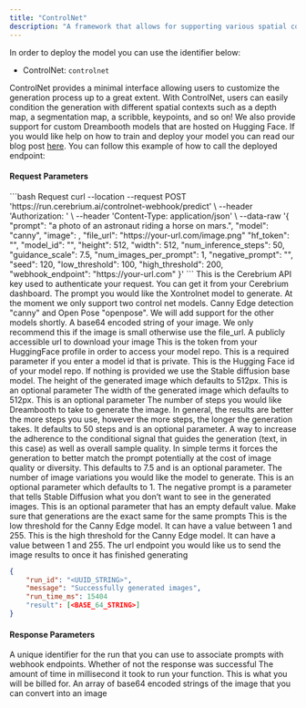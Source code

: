 ```yaml
---
title: "ControlNet"
description: "A framework that allows for supporting various spatial contexts that can serve as additional conditionings to Diffusion models such as Stable Diffusion."
---
```


In order to deploy the model you can use the identifier below:

- ControlNet: `controlnet`

ControlNet provides a minimal interface allowing users to customize the generation process up to a great extent. With ControlNet, users can easily condition the generation with different spatial contexts such as a depth map, a segmentation map, a scribble, keypoints, and so on!
We also provide support for custom Dreambooth models that are hosted on Hugging Face. If you would like help on how to train and deploy your model you can read our blog post [here](https://blog.cerebrium.ai/creating-avatarai-me-using-supabase-and-cerebrium-1bf69440c4a7).
You can follow this example of how to call the deployed endpoint:

#### Request Parameters

<RequestExample>
```bash Request
  curl --location --request POST 'https://run.cerebrium.ai/controlnet-webhook/predict' \
      --header 'Authorization: <API_KEY>' \
      --header 'Content-Type: application/json' \
      --data-raw '{
        "prompt": "a photo of an astronaut riding a horse on mars.",
        "model": "canny",
        "image": <BASE_64_STRING>,
        "file_url": "https://your-url.com/image.png"
        "hf_token": "<your_token>",
        "model_id": "<your_id>",
        "height": 512,
        "width": 512,
        "num_inference_steps": 50,
        "guidance_scale": 7.5,
        "num_images_per_prompt": 1,
        "negative_prompt": "",
        "seed": 120,
        "low_threshold": 100,
        "high_threshold": 200,
        "webhook_endpoint": "https://your-url.com"
      }'
```
</RequestExample>

<ParamField header="Authorization" type="string" required>
  This is the Cerebrium API key used to authenticate your request. You can get it from your Cerebrium dashboard.
</ParamField>
<ParamField body="prompt" type="string" required>
   The prompt you would like the Xontrolnet model to generate.
</ParamField>
<ParamField body="model" type="string" required>
   At the moment we only support two control net models. Canny Edge detection "canny" and Open Pose "openpose". We will add support for the other models shortly.
</ParamField>
<ParamField body="image" type="string" optional>
   A base64 encoded string of your image. We only recommend this if the image is small otherwise use the file_url.
</ParamField>
<ParamField body="file_url" type="string" optional>
   A publicly accessible url to download your image
</ParamField>
<ParamField body="hf_token" type="string" optional>
   This is the token from your HuggingFace profile in order to access your model repo. This is a required parameter if you enter a model id that is private.
</ParamField>
<ParamField body="model_id" type="string" optional>
   This is the Hugging Face id of your model repo. If nothing is provided we use the Stable diffusion base model.
</ParamField>
<ParamField body="height" type="integer" optional>
   The height of the generated image which defaults to 512px. This is an optional parameter
</ParamField>
<ParamField body="width" type="integer" optional>
  The width of the generated image which defaults to 512px. This is an optional parameter
</ParamField>
<ParamField body="num_inference_steps" type="integer" optional>
   The number of steps you would like Dreambooth to take to generate the image. In general, the results are better the more steps you use, however the more steps, the longer the generation takes. It defaults to 50 steps and is an optional parameter.
</ParamField>
<ParamField body="guidance_scale" type="float" optional>
   A way to increase the adherence to the conditional signal that guides the generation (text, in this case) as well as overall sample quality. In simple terms it forces the generation to better match the prompt potentially at the cost of image quality or diversity. This defaults to 7.5 and is an optional parameter.
</ParamField>
<ParamField body="num_images_per_prompt" type="integer" optional>
  The number of image variations you would like the model to generate. This is an optional parameter which defaults to 1.
</ParamField>
<ParamField body="negative_prompt" type="string" optional>
  The negative prompt is a parameter that tells Stable Diffusion what you don’t want to see in the generated images. This is an optional parameter that has an empty default value.
</ParamField>
<ParamField body="seed" type="integer" optional>
  Make sure that generations are the exact same for the same prompts
</ParamField>
<ParamField body="low_threshold" type="integer" optional>
  This is the low threshold for the Canny Edge model. It can have a value between 1 and 255.
</ParamField>
<ParamField body="high_threshold" type="integer" optional>
  This is the high threshold for the Canny Edge model. It can have a value between 1 and 255.
</ParamField>
<ParamField body="webhook_endpoint" type="string" optional>
   The url endpoint you would like us to send the image results to once it has finished generating
</ParamField>
<ResponseExample>

```json Response
{
    "run_id": "<UUID_STRING>",
    "message": "Successfully generated images",
    "run_time_ms": 15404
    "result": [<BASE_64_STRING>]
}
```
</ResponseExample>

#### Response Parameters

<ResponseField name="run_id" type="string" required>
  A unique identifier for the run that you can use to associate prompts with webhook endpoints.
</ResponseField>
<ResponseField name="message" type="string" required>
  Whether of not the response was successful
</ResponseField>
<ResponseField name="run_time_ms" type="string" required>
  The amount of time in millisecond it took to run your function. This is what you will be billed for.
</ResponseField>
<ResponseField name="images" type="string" required>
  An array of base64 encoded strings of the image that you can convert into an image
</ResponseField>
